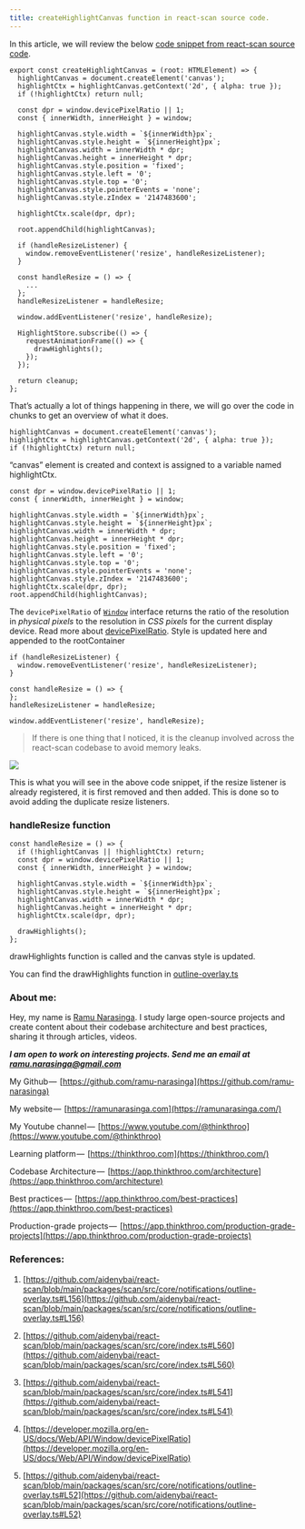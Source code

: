 ```yaml
---
title: createHighlightCanvas function in react-scan source code.
---
```


In this article, we will review the below [code snippet from react-scan source code](https://github.com/aidenybai/react-scan/blob/main/packages/scan/src/core/notifications/outline-overlay.ts#L156).

```plaintext
export const createHighlightCanvas = (root: HTMLElement) => {
  highlightCanvas = document.createElement('canvas');
  highlightCtx = highlightCanvas.getContext('2d', { alpha: true });
  if (!highlightCtx) return null;

  const dpr = window.devicePixelRatio || 1;
  const { innerWidth, innerHeight } = window;

  highlightCanvas.style.width = `${innerWidth}px`;
  highlightCanvas.style.height = `${innerHeight}px`;
  highlightCanvas.width = innerWidth * dpr;
  highlightCanvas.height = innerHeight * dpr;
  highlightCanvas.style.position = 'fixed';
  highlightCanvas.style.left = '0';
  highlightCanvas.style.top = '0';
  highlightCanvas.style.pointerEvents = 'none';
  highlightCanvas.style.zIndex = '2147483600';

  highlightCtx.scale(dpr, dpr);

  root.appendChild(highlightCanvas);

  if (handleResizeListener) {
    window.removeEventListener('resize', handleResizeListener);
  }

  const handleResize = () => {
    ...
  };
  handleResizeListener = handleResize;

  window.addEventListener('resize', handleResize);

  HighlightStore.subscribe(() => {
    requestAnimationFrame(() => {
      drawHighlights();
    });
  });

  return cleanup;
};
```

That’s actually a lot of things happening in there, we will go over the code in chunks to get an overview of what it does.

```plaintext
highlightCanvas = document.createElement('canvas');
highlightCtx = highlightCanvas.getContext('2d', { alpha: true });
if (!highlightCtx) return null;
```

“canvas” element is created and context is assigned to a variable named highlightCtx.

```plaintext
const dpr = window.devicePixelRatio || 1;
const { innerWidth, innerHeight } = window;

highlightCanvas.style.width = `${innerWidth}px`;
highlightCanvas.style.height = `${innerHeight}px`;
highlightCanvas.width = innerWidth * dpr;
highlightCanvas.height = innerHeight * dpr;
highlightCanvas.style.position = 'fixed';
highlightCanvas.style.left = '0';
highlightCanvas.style.top = '0';
highlightCanvas.style.pointerEvents = 'none';
highlightCanvas.style.zIndex = '2147483600';
highlightCtx.scale(dpr, dpr);
root.appendChild(highlightCanvas);
```

The `devicePixelRatio` of [`Window`](https://developer.mozilla.org/en-US/docs/Web/API/Window) interface returns the ratio of the resolution in *physical pixels* to the resolution in *CSS pixels* for the current display device. Read more about [devicePixelRatio](https://developer.mozilla.org/en-US/docs/Web/API/Window/devicePixelRatio). Style is updated here and appended to the rootContainer 

```plaintext
if (handleResizeListener) {
  window.removeEventListener('resize', handleResizeListener);
}

const handleResize = () => {
};
handleResizeListener = handleResize;

window.addEventListener('resize', handleResize);
```

> If there is one thing that I noticed, it is the cleanup involved across the react-scan codebase to avoid memory leaks.

![](https://cdn-images-1.medium.com/max/1000/1*RkHLdHv-O47Q-Heu-r8c7Q.png)

This is what you will see in the above code snippet, if the resize listener is already registered, it is first removed and then added. This is done so to avoid adding the duplicate resize listeners.

### handleResize function

```plaintext
const handleResize = () => {
  if (!highlightCanvas || !highlightCtx) return;
  const dpr = window.devicePixelRatio || 1;
  const { innerWidth, innerHeight } = window;
  
  highlightCanvas.style.width = `${innerWidth}px`;
  highlightCanvas.style.height = `${innerHeight}px`;
  highlightCanvas.width = innerWidth * dpr;
  highlightCanvas.height = innerHeight * dpr;
  highlightCtx.scale(dpr, dpr);
  
  drawHighlights();
};
```

drawHighlights function is called and the canvas style is updated.

You can find the drawHighlights function in [outline-overlay.ts](https://github.com/aidenybai/react-scan/blob/main/packages/scan/src/core/notifications/outline-overlay.ts#L52)

### About me:

Hey, my name is [Ramu Narasinga](https://ramunarasinga.com). I study large open-source projects and create content about their codebase architecture and best practices, sharing it through articles, videos.

***I am open to work on interesting projects. Send me an email at ramu.narasinga@gmail.com***

My Github —  [https://github.com/ramu-narasinga](https://github.com/ramu-narasinga)

My website —  [https://ramunarasinga.com](https://ramunarasinga.com/)

My Youtube channel —  [https://www.youtube.com/@thinkthroo](https://www.youtube.com/@thinkthroo)

Learning platform —  [https://thinkthroo.com](https://thinkthroo.com/)

Codebase Architecture —  [https://app.thinkthroo.com/architecture](https://app.thinkthroo.com/architecture)

Best practices —  [https://app.thinkthroo.com/best-practices](https://app.thinkthroo.com/best-practices)

Production-grade projects —  [https://app.thinkthroo.com/production-grade-projects](https://app.thinkthroo.com/production-grade-projects)

### References:

1. [https://github.com/aidenybai/react-scan/blob/main/packages/scan/src/core/notifications/outline-overlay.ts#L156](https://github.com/aidenybai/react-scan/blob/main/packages/scan/src/core/notifications/outline-overlay.ts#L156)
    
2. [https://github.com/aidenybai/react-scan/blob/main/packages/scan/src/core/index.ts#L560](https://github.com/aidenybai/react-scan/blob/main/packages/scan/src/core/index.ts#L560)
    
3. [https://github.com/aidenybai/react-scan/blob/main/packages/scan/src/core/index.ts#L541](https://github.com/aidenybai/react-scan/blob/main/packages/scan/src/core/index.ts#L541)
    
4. [https://developer.mozilla.org/en-US/docs/Web/API/Window/devicePixelRatio](https://developer.mozilla.org/en-US/docs/Web/API/Window/devicePixelRatio)
    
5. [https://github.com/aidenybai/react-scan/blob/main/packages/scan/src/core/notifications/outline-overlay.ts#L52](https://github.com/aidenybai/react-scan/blob/main/packages/scan/src/core/notifications/outline-overlay.ts#L52)
